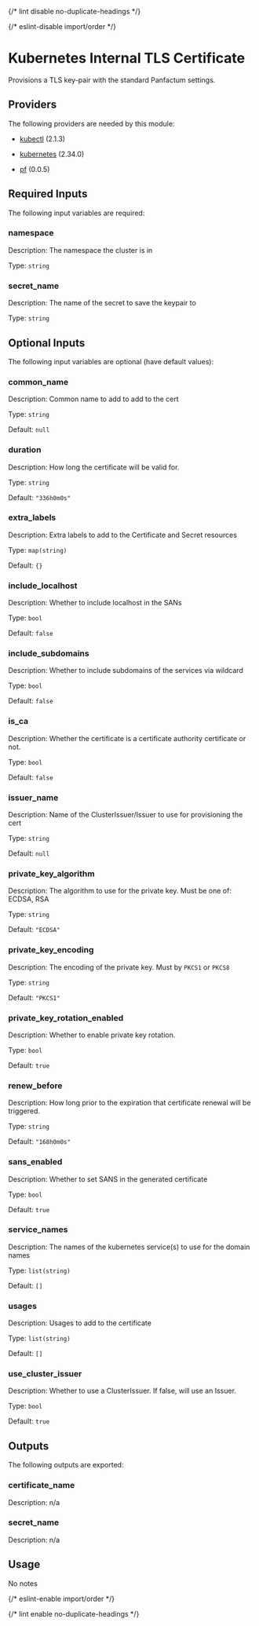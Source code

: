 
{/* lint disable no-duplicate-headings */}

{/* eslint-disable import/order */}

<ModuleHeader name="kube_internal_cert" sourceHref="https://github.com/Panfactum/stack/tree/__PANFACTUM_VERSION_MAIN__/packages/infrastructure/kube_internal_cert" status="stable" type="submodule" />

# Kubernetes Internal TLS Certificate

Provisions a TLS key-pair with the standard Panfactum settings.

## Providers

The following providers are needed by this module:

* [kubectl](https://registry.terraform.io/providers/alekc/kubectl/2.1.3/docs) (2.1.3)

* [kubernetes](https://registry.terraform.io/providers/hashicorp/kubernetes/2.34.0/docs) (2.34.0)

* [pf](https://registry.terraform.io/providers/panfactum/pf/0.0.5/docs) (0.0.5)

## Required Inputs

The following input variables are required:

### namespace

Description: The namespace the cluster is in

Type: `string`

### secret\_name

Description: The name of the secret to save the keypair to

Type: `string`

## Optional Inputs

The following input variables are optional (have default values):

### common\_name

Description: Common name to add to add to the cert

Type: `string`

Default: `null`

### duration

Description: How long the certificate will be valid for.

Type: `string`

Default: `"336h0m0s"`

### extra\_labels

Description: Extra labels to add to the Certificate and Secret resources

Type: `map(string)`

Default: `{}`

### include\_localhost

Description: Whether to include localhost in the SANs

Type: `bool`

Default: `false`

### include\_subdomains

Description: Whether to include subdomains of the services via wildcard

Type: `bool`

Default: `false`

### is\_ca

Description: Whether the certificate is a certificate authority certificate or not.

Type: `bool`

Default: `false`

### issuer\_name

Description: Name of the ClusterIssuer/Issuer to use for provisioning the cert

Type: `string`

Default: `null`

### private\_key\_algorithm

Description: The algorithm to use for the private key. Must be one of: ECDSA, RSA

Type: `string`

Default: `"ECDSA"`

### private\_key\_encoding

Description: The encoding of the private key. Must by `PKCS1` or `PKCS8`

Type: `string`

Default: `"PKCS1"`

### private\_key\_rotation\_enabled

Description: Whether to enable private key rotation.

Type: `bool`

Default: `true`

### renew\_before

Description: How long prior to the expiration that certificate renewal will be triggered.

Type: `string`

Default: `"168h0m0s"`

### sans\_enabled

Description: Whether to set SANS in the generated certificate

Type: `bool`

Default: `true`

### service\_names

Description: The names of the kubernetes service(s) to use for the domain names

Type: `list(string)`

Default: `[]`

### usages

Description: Usages to add to the certificate

Type: `list(string)`

Default: `[]`

### use\_cluster\_issuer

Description: Whether to use a ClusterIssuer. If false, will use an Issuer.

Type: `bool`

Default: `true`

## Outputs

The following outputs are exported:

### certificate\_name

Description: n/a

### secret\_name

Description: n/a

## Usage

No notes

{/* eslint-enable import/order */}

{/* lint enable no-duplicate-headings */}
